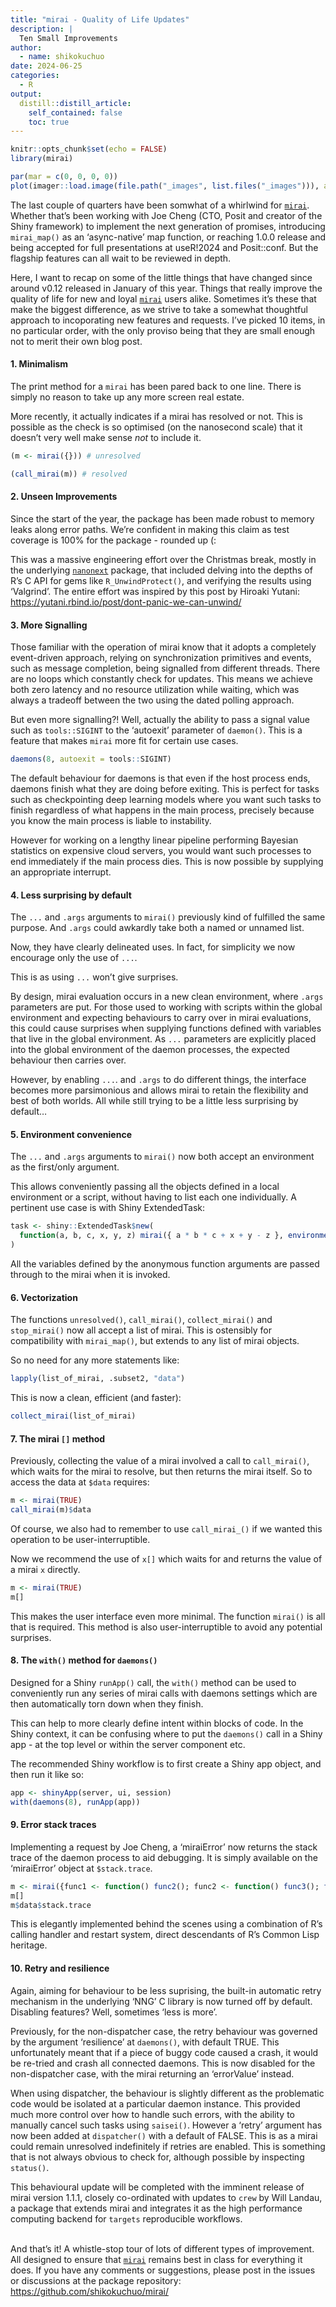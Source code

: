 ```yaml
---
title: "mirai - Quality of Life Updates"
description: |
  Ten Small Improvements
author:
  - name: shikokuchuo
date: 2024-06-25
categories:
  - R
output:
  distill::distill_article:
    self_contained: false
    toc: true
---
```


```r
knitr::opts_chunk$set(echo = FALSE)
library(mirai)
```

```r
par(mar = c(0, 0, 0, 0))
plot(imager::load.image(file.path("_images", list.files("_images"))), axes = FALSE)
```

The last couple of quarters have been somwhat of a whirlwind for [`mirai`](https://shikokuchuo.net/mirai/). Whether that's been working with Joe Cheng (CTO, Posit and creator of the Shiny framework) to implement the next generation of promises, introducing `mirai_map()` as an 'async-native' map function, or reaching 1.0.0 release and being accepted for full presentations at useR!2024 and Posit::conf. But the flagship features can all wait to be reviewed in depth.

Here, I want to recap on some of the little things that have changed since around v0.12 released in January of this year. Things that really improve the quality of life for new and loyal [`mirai`](https://shikokuchuo.net/mirai/) users alike. Sometimes it's these that make the biggest difference, as we strive to take a somewhat thoughtful approach to incoporating new features and requests. I've picked 10 items, in no particular order, with the only proviso being that they are small enough not to merit their own blog post.

#### 1. Minimalism

The print method for a `mirai` has been pared back to one line. There is simply no reason to take up any more screen real estate.

More recently, it actually indicates if a mirai has resolved or not. This is possible as the check is so optimised (on the nanosecond scale) that it doesn't very well make sense *not* to include it.

```r
(m <- mirai({})) # unresolved
```

```r
(call_mirai(m)) # resolved
```

#### 2. Unseen Improvements

Since the start of the year, the package has been made robust to memory leaks along error paths. We're confident in making this claim as test coverage is 100% for the package - rounded up (:

This was a massive engineering effort over the Christmas break, mostly in the underlying [`nanonext`](https://shikokuchuo.net/nanonext/) package, that included delving into the depths of R's C API for gems like `R_UnwindProtect()`, and verifying the results using 'Valgrind'. The entire effort was inspired by this post by Hiroaki Yutani: <https://yutani.rbind.io/post/dont-panic-we-can-unwind/>

#### 3. More Signalling

Those familiar with the operation of mirai know that it adopts a completely event-driven approach, relying on synchronization primitives and events, such as message completion, being signalled from different threads. There are no loops which constantly check for updates. This means we achieve both zero latency and no resource utilization while waiting, which was always a tradeoff between the two using the dated polling approach.

But even more signalling?! Well, actually the ability to pass a signal value such as `tools::SIGINT` to the 'autoexit' parameter of `daemon()`. This is a feature that makes `mirai` more fit for certain use cases.

``` r
daemons(8, autoexit = tools::SIGINT)
```

The default behaviour for daemons is that even if the host process ends, daemons finish what they are doing before exiting. This is perfect for tasks such as checkpointing deep learning models where you want such tasks to finish regardless of what happens in the main process, precisely because you know the main process is liable to instability.

However for working on a lengthy linear pipeline performing Bayesian statistics on expensive cloud servers, you would want such processes to end immediately if the main process dies. This is now possible by supplying an appropriate interrupt.

#### 4. Less surprising by default

The `...` and `.args` arguments to `mirai()` previously kind of fulfilled the same purpose. And `.args` could awkardly take both a named or unnamed list.

Now, they have clearly delineated uses. In fact, for simplicity we now encourage only the use of `...`.

This is as using `...` won't give surprises.

By design, mirai evaluation occurs in a new clean environment, where `.args` parameters are put. For those used to working with scripts within the global environment and expecting behaviours to carry over in mirai evaluations, this could cause surprises when supplying functions defined with variables that live in the global environment. As `...` parameters are explicitly placed into the global environment of the daemon processes, the expected behaviour then carries over.

However, by enabling `...`. and `.args` to do different things, the interface becomes more parsimonious and allows mirai to retain the flexibility and best of both worlds. All while still trying to be a little less surprising by default...

#### 5. Environment convenience

The `...` and `.args` arguments to `mirai()` now both accept an environment as the first/only argument.

This allows conveniently passing all the objects defined in a local environment or a script, without having to list each one individually. A pertinent use case is with Shiny ExtendedTask:

``` r
task <- shiny::ExtendedTask$new(
  function(a, b, c, x, y, z) mirai({ a * b * c + x + y - z }, environment())
)
```

All the variables defined by the anonymous function arguments are passed through to the mirai when it is invoked.

#### 6. Vectorization

The functions `unresolved()`, `call_mirai()`, `collect_mirai()` and `stop_mirai()` now all accept a list of mirai. This is ostensibly for compatibility with `mirai_map()`, but extends to any list of mirai objects.

So no need for any more statements like:

``` r
lapply(list_of_mirai, .subset2, "data")
```

This is now a clean, efficient (and faster):

``` r
collect_mirai(list_of_mirai)
```

#### 7. The mirai `[]` method

Previously, collecting the value of a mirai involved a call to `call_mirai()`, which waits for the mirai to resolve, but then returns the mirai itself. So to access the data at `$data` requires:

```r
m <- mirai(TRUE)
call_mirai(m)$data
```

Of course, we also had to remember to use `call_mirai_()` if we wanted this operation to be user-interruptible.

Now we recommend the use of `x[]` which waits for and returns the value of a mirai `x` directly.

```r
m <- mirai(TRUE)
m[]
```

This makes the user interface even more minimal. The function `mirai()` is all that is required. This method is also user-interruptible to avoid any potential surprises.

#### 8. The `with()` method for `daemons()`

Designed for a Shiny `runApp()` call, the `with()` method can be used to conveniently run any series of mirai calls with daemons settings which are then automatically torn down when they finish.

This can help to more clearly define intent within blocks of code. In the Shiny context, it can be confusing where to put the `daemons()` call in a Shiny app - at the top level or within the server component etc.

The recommended Shiny workflow is to first create a Shiny app object, and then run it like so:

``` r
app <- shinyApp(server, ui, session)
with(daemons(8), runApp(app))
```

#### 9. Error stack traces

Implementing a request by Joe Cheng, a 'miraiError' now returns the stack trace of the daemon process to aid debugging. It is simply available on the 'miraiError' object at `$stack.trace`.

```r
m <- mirai({func1 <- function() func2(); func2 <- function() func3(); func1()})
m[]
m$data$stack.trace
```

This is elegantly implemented behind the scenes using a combination of R's calling handler and restart system, direct descendants of R's Common Lisp heritage.

#### 10. Retry and resilience

Again, aiming for behaviour to be less suprising, the built-in automatic retry mechanism in the underlying 'NNG' C library is now turned off by default. Disabling features? Well, sometimes 'less is more'.

Previously, for the non-dispatcher case, the retry behaviour was governed by the argument 'resilience' at `daemons()`, with default TRUE. This unfortunately meant that if a piece of buggy code caused a crash, it would be re-tried and crash all connected daemons. This is now disabled for the non-dispatcher case, with the mirai returning an 'errorValue' instead.

When using dispatcher, the behaviour is slightly different as the problematic code would be isolated at a particular daemon instance. This provided much more control over how to handle such errors, with the ability to manually cancel such tasks using `saisei()`. However a 'retry' argument has now been added at `dispatcher()` with a default of FALSE. This is as a mirai could remain unresolved indefinitely if retries are enabled. This is something that is not always obvious to check for, although possible by inspecting `status()`.

This behavioural update will be completed with the imminent release of mirai version 1.1.1, closely co-ordinated with updates to `crew` by Will Landau, a package that extends mirai and integrates it as the high performance computing backend for `targets` reproducible workflows.

<br /> And that's it! A whistle-stop tour of lots of different types of improvement. All designed to ensure that [`mirai`](https://shikokuchuo.net/mirai/) remains best in class for everything it does. If you have any comments or suggestions, please post in the issues or discussions at the package repository: <https://github.com/shikokuchuo/mirai/>
